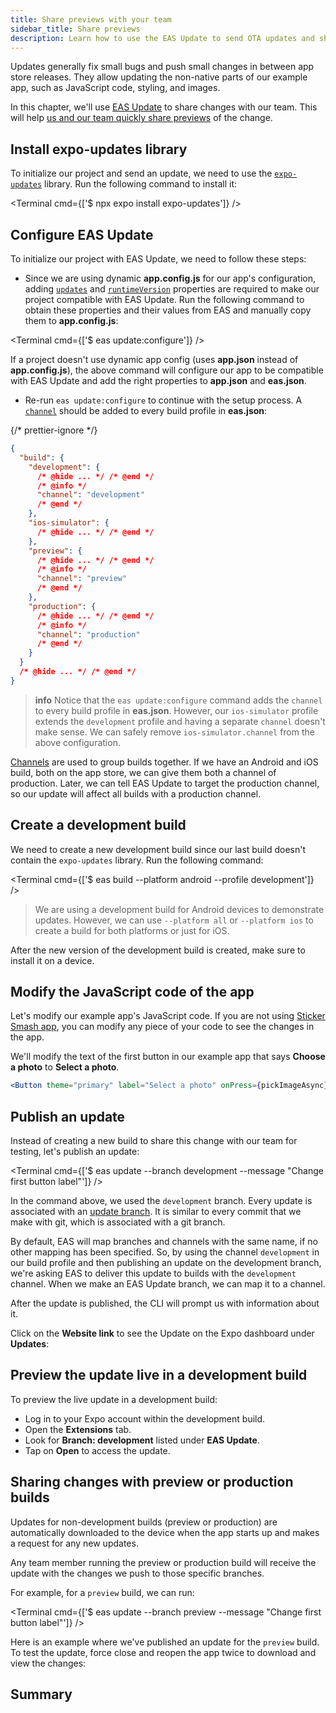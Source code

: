```yaml
---
title: Share previews with your team
sidebar_title: Share previews
description: Learn how to use the EAS Update to send OTA updates and share previews with a team.
---
```



Updates generally fix small bugs and push small changes in between app store releases. They allow updating the non-native parts of our example app, such as JavaScript code, styling, and images.

In this chapter, we'll use [EAS Update](/eas-update/introduction/) to share changes with our team. This will help [us and our team quickly share previews](/review/overview/) of the change.

<Step label="1">

## Install expo-updates library

To initialize our project and send an update, we need to use the [`expo-updates`](/versions/latest/sdk/updates/) library. Run the following command to install it:

<Terminal cmd={['$ npx expo install expo-updates']} />

</Step>

<Step label="2">

## Configure EAS Update

To initialize our project with EAS Update, we need to follow these steps:

- Since we are using dynamic **app.config.js** for our app's configuration, adding [`updates`](/versions/latest/config/app/#updates) and [`runtimeVersion`](/eas-update/runtime-versions/#setting-runtimeversion) properties are required to make our project compatible with EAS Update. Run the following command to obtain these properties and their values from EAS and manually copy them to **app.config.js**:

<Terminal cmd={['$ eas update:configure']} />

<Collapsible summary="What about non-dynamic (app.json) projects?">

If a project doesn't use dynamic app config (uses **app.json** instead of **app.config.js**), the above command will configure our app to be compatible with EAS Update and add the right properties to **app.json** and **eas.json**.

</Collapsible>

- Re-run `eas update:configure` to continue with the setup process. A [`channel`](/eas/json/#channel) should be added to every build profile in **eas.json**:

{/* prettier-ignore */}
```json eas.json
{
  "build": {
    "development": {
      /* @hide ... */ /* @end */
      /* @info */
      "channel": "development"
      /* @end */
    },
    "ios-simulator": {
      /* @hide ... */ /* @end */
    },
    "preview": {
      /* @hide ... */ /* @end */
      /* @info */
      "channel": "preview"
      /* @end */
    },
    "production": {
      /* @hide ... */ /* @end */
      /* @info */
      "channel": "production"
      /* @end */
    }
  }
  /* @hide ... */ /* @end */
}
```

> **info** Notice that the `eas update:configure` command adds the `channel` to every build profile in **eas.json**. However, our `ios-simulator` profile extends the `development` profile and having a separate `channel` doesn't make sense. We can safely remove `ios-simulator.channel` from the above configuration.

<Collapsible summary="What is a channel?">

[Channels](/eas-update/how-it-works/#conceptual-overview) are used to group builds together. If we have an Android and iOS build, both on the app store, we can give them both a channel of production. Later, we can tell EAS Update to target the production channel, so our update will affect all builds with a production channel.

</Collapsible>

</Step>

<Step label="3">

## Create a development build

We need to create a new development build since our last build doesn't contain the `expo-updates` library. Run the following command:

<Terminal cmd={['$ eas build --platform android --profile development']} />

> We are using a development build for Android devices to demonstrate updates. However, we can use `--platform all` or `--platform ios` to create a build for both platforms or just for iOS.

After the new version of the development build is created, make sure to install it on a device.

</Step>

<Step label="4">

## Modify the JavaScript code of the app

Let's modify our example app's JavaScript code. If you are not using [Sticker Smash app](/tutorial/eas/introduction/#prerequisites), you can modify any piece of your code to see the changes in the app.

We'll modify the text of the first button in our example app that says **Choose a photo** to **Select a photo**.

```jsx App.js
<Button theme="primary" label="Select a photo" onPress={pickImageAsync} />
```

</Step>

<Step label="5">

## Publish an update

Instead of creating a new build to share this change with our team for testing, let's publish an update:

<Terminal cmd={['$ eas update --branch development --message "Change first button label"']} />

In the command above, we used the `development` branch. Every update is associated with an [update branch](/eas-update/how-it-works/#publishing-an-update). It is similar to every commit that we make with git, which is associated with a git branch.

By default, EAS will map branches and channels with the same name, if no other mapping has been specified. So, by using the channel `development` in our build profile and then publishing an update on the development branch, we're asking EAS to deliver this update to builds with the `development` channel. When we make an EAS Update branch, we can map it to a channel.

After the update is published, the CLI will prompt us with information about it.

<ContentSpotlight
  alt="EAS Update published successfully with CLI prompt"
  src="/static/images/tutorial/eas/update-01.png"
/>

Click on the **Website link** to see the Update on the Expo dashboard under **Updates**:

<ContentSpotlight
  alt="Expo dashboard shows the latest published update for the development build"
  src="/static/images/tutorial/eas/update-02.png"
  className="max-w-[800px]"
/>

</Step>

<Step label="6">

## Preview the update live in a development build

To preview the live update in a development build:

- Log in to your Expo account within the development build.
- Open the **Extensions** tab.
- Look for **Branch: development** listed under **EAS Update**.
- Tap on **Open** to access the update.

</Step>

<Step label="7">

## Sharing changes with preview or production builds

Updates for non-development builds (preview or production) are automatically downloaded to the device when the app starts up and makes a request for any new updates.

Any team member running the preview or production build will receive the update with the changes we push to those specific branches.

For example, for a `preview` build, we can run:

<Terminal cmd={['$ eas update --branch preview --message "Change first button label"']} />

Here is an example where we've published an update for the `preview` build. To test the update, force close and reopen the app twice to download and view the changes:

<ContentSpotlight file="tutorial/eas/running-update-on-dev.mp4" />

</Step>

## Summary

<ProgressTracker
  currentChapterIndex={9}
  name="EAS_TUTORIAL"
  summary="We successfully configured  EAS Update to manage and publish over-the-air updates across platforms, and explored methods to fetch updates to review."
  nextChapterDescription="In the next chapter, learn about the process of triggering builds from a GitHub repository."
  nextChapterTitle="Trigger builds from a GitHub repository"
  nextChapterLink="/tutorial/eas/using-github/"
/>
